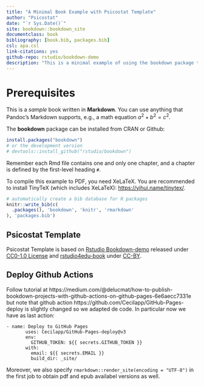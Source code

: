 ```yaml
--- 
title: "A Minimal Book Example with Psicostat Template"
author: "Psicostat"
date: "`r Sys.Date()`"
site: bookdown::bookdown_site
documentclass: book
bibliography: [book.bib, packages.bib]
csl: apa.csl
link-citations: yes
github-repo: rstudio/bookdown-demo
description: "This is a minimal example of using the bookdown package to write a book using the Psicostat Template. The output format for this example is bookdown::gitbook."
---
```


# Prerequisites {-}

This is a _sample_ book written in **Markdown**. You can use anything that Pandoc's Markdown supports, e.g., a math equation $a^2 + b^2 = c^2$.

The **bookdown** package can be installed from CRAN or Github:

```r
install.packages("bookdown")
# or the development version
# devtools::install_github("rstudio/bookdown")
```

Remember each Rmd file contains one and only one chapter, and a chapter is defined by the first-level heading `#`.

To compile this example to PDF, you need XeLaTeX. You are recommended to install TinyTeX (which includes XeLaTeX): <https://yihui.name/tinytex/>.

```r
# automatically create a bib database for R packages
knitr::write_bib(c(
  .packages(), 'bookdown', 'knitr', 'rmarkdown'
), 'packages.bib')
```

## Psicostat Template {-}

Psicostat Template is based on [Rstudio Bookdown-demo](https://github.com/rstudio/bookdown-demo) released under [CC0-1.0 License](https://creativecommons.org/publicdomain/zero/1.0/) and [rstudio4edu-book](https://rstudio4edu.github.io/rstudio4edu-book/) under [CC-BY](https://creativecommons.org/licenses/by/2.0/).


## Deploy Github Actions {-}

Follow tutorial at https://medium.com/@delucmat/how-to-publish-bookdown-projects-with-github-actions-on-github-pages-6e6aecc7331e but note that github action https://github.com/Cecilapp/GitHub-Pages-deploy is slightly changed so we adapted de code. In particular now we have as last action:

```
- name: Deploy to GitHub Pages
       uses: Cecilapp/GitHub-Pages-deploy@v3
       env:
         GITHUB_TOKEN: ${{ secrets.GITHUB_TOKEN }}
       with:
         email: ${{ secrets.EMAIL }}
         build_dir: _site/
```

Moreover, we also specify `rmarkdown::render_site(encoding = "UTF-8")` in the first job to obtain pdf and epub availabel versions as well.
